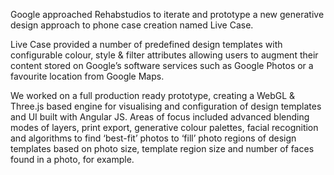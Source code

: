 
Google approached Rehabstudios to iterate and prototype a new generative design approach to phone case creation named Live Case.

Live Case provided a number of predefined design templates with configurable colour, style & filter attributes allowing users to augment their content stored on Google’s software services such as Google Photos or a favourite location from Google Maps.

We worked on a full production ready prototype, creating a WebGL & Three.js based engine for visualising and configuration of design templates and UI built with Angular JS. Areas of focus included advanced blending modes of layers, print export, generative colour palettes, facial recognition and algorithms to find ‘best-fit’ photos to ‘fill’ photo regions of design templates based on photo size, template region size and number of faces found in a photo, for example.

